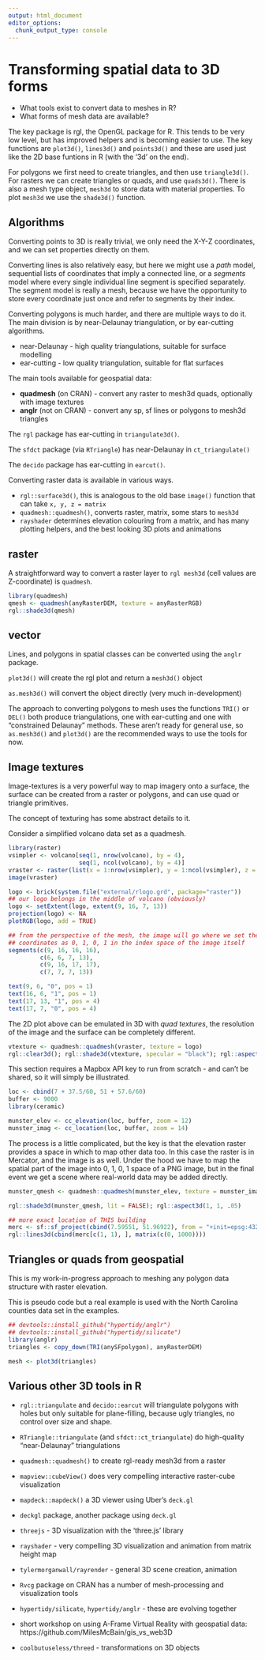 ```yaml
---
output: html_document
editor_options: 
  chunk_output_type: console
---
```


# Transforming spatial data to 3D forms

* What tools exist to convert data to meshes in R? 
* What forms of mesh data are available? 

The key package is rgl, the OpenGL package for R. This tends to be very low level, but has improved helpers and is becoming easier to use. The key functions are `plot3d()`, `lines3d()` and `points3d()` and these are used just like the 2D base funtions in R (with the '3d' on the end). 

For polygons we first need to create triangles, and then use `triangle3d()`. For rasters we can create triangles or quads, and use `quads3d()`. There is also a mesh type object, `mesh3d` to store data with material properties. To plot `mesh3d` we use the `shade3d()` function. 


## Algorithms

Converting points to 3D is really trivial, we only need the X-Y-Z coordinates, and we can set properties directly on them. 

Converting lines is also relatively easy, but here we might use a *path* model, sequential lists of coordinates that imply a connected line, or a *segments* model where every single individual line segment is specified separately. The segment model is really a mesh, because we have the opportunity to store every coordinate just once and refer to segments by their index. 

Converting polygons is much harder, and there are multiple ways to do it. The main division is by near-Delaunay triangulation, or by ear-cutting algorithms. 

* near-Delaunay - high quality triangulations, suitable for surface modelling
* ear-cutting - low quality triangulation, suitable for flat surfaces

The main tools available for geospatial data: 

* **quadmesh** (on CRAN) - convert any raster to mesh3d quads, optionally with image textures
* **anglr** (not on CRAN) - convert any sp, sf lines or polygons to mesh3d triangles

The `rgl` package has ear-cutting in `triangulate3d()`. 

The `sfdct` package (via `RTriangle`) has near-Delaunay in `ct_triangulate()`

The `decido` package has ear-cutting in `earcut()`. 

Converting raster data is available in various ways. 

- `rgl::surface3d()`, this is analogous to the old base `image()` function that can take `x, y, z = matrix`
- `quadmesh::quadmesh()`, converts raster, matrix, some stars to `mesh3d`
- `rayshader` determines elevation colouring from a matrix, and has many plotting helpers, and the best looking 3D plots and animations




## raster 

A straightforward way to convert a raster layer to `rgl mesh3d` (cell values are Z-coordinate) is `quadmesh`. 

```r
library(quadmesh)
qmesh <- quadmesh(anyRasterDEM, texture = anyRasterRGB)
rgl::shade3d(qmesh)

```

## vector

Lines, and polygons in spatial classes can be converted using the `anglr` package. 

`plot3d()` will create the rgl plot and return a `mesh3d()` object

`as.mesh3d()` will convert the object directly (very much in-development)

The approach to converting polygons to mesh uses the functions `TRI()` or `DEL()` both produce triangulations, one with ear-cutting and one with "constrained Delaunay" methods.  These aren't ready for general use, so `as.mesh3d()` and `plot3d()` are the recommended ways to use the tools for now. 


## Image textures

Image-textures is a very powerful way to map imagery onto a surface, the surface can be created from a raster or polygons, and can use quad or triangle primitives. 



The concept of texturing has some abstract details to it. 
 

Consider a simplified volcano data set as a quadmesh. 

```r
library(raster)
vsimpler <- volcano[seq(1, nrow(volcano), by = 4), 
                    seq(1, ncol(volcano), by = 4)]
vraster <- raster(list(x = 1:nrow(vsimpler), y = 1:ncol(vsimpler), z = vsimpler), crs = NA)
image(vraster)

logo <- brick(system.file("external/rlogo.grd", package="raster"))
## our logo belongs in the middle of volcano (obviously)
logo <- setExtent(logo, extent(9, 16, 7, 13))
projection(logo) <- NA
plotRGB(logo, add = TRUE)

## from the perspective of the mesh, the image will go where we set the texture
## coordinates as 0, 1, 0, 1 in the index space of the image itself
segments(c(9, 16, 16, 16), 
         c(6, 6, 7, 13), 
         c(9, 16, 17, 17), 
         c(7, 7, 7, 13))

text(9, 6, "0", pos = 1)
text(16, 6, "1", pos = 1)
text(17, 13, "1", pos = 4)
text(17, 7, "0", pos = 4)

```

The 2D plot above can be emulated in 3D with *quad textures*, the resolution of the image and the surface can be completely different. 

```r
vtexture <- quadmesh::quadmesh(vraster, texture = logo)
rgl::clear3d(); rgl::shade3d(vtexture, specular = "black"); rgl::aspect3d(1, 1, .2);  rgl::rglwidget(reuse = FALSE)

```


This section requires a Mapbox API key to run from scratch - and can't be shared, so it will simply be illustrated. 


```r
loc <- cbind(7 + 37.5/60, 51 + 57.6/60)
buffer <- 9000
library(ceramic)

munster_elev <- cc_elevation(loc, buffer, zoom = 12)
munster_imag <- cc_location(loc, buffer, zoom = 14)

```

The process is a little complicated, but the key is that the elevation raster provides a space in which to map other data too. In this case the raster is in Mercator, and the image is as well. Under the hood we have to map the spatial part of the image into 0, 1, 0, 1 space of a PNG image, but in the final event we get a scene where real-world data may be added directly. 

```r
munster_qmesh <- quadmesh::quadmesh(munster_elev, texture = munster_imag)

rgl::shade3d(munster_qmesh, lit = FALSE); rgl::aspect3d(1, 1, .05)

## more exact location of THIS building
merc <- sf::sf_project(cbind(7.59551, 51.96922), from = "+init=epsg:4326", to = raster::projection(munster_elev))
rgl::lines3d(cbind(merc[c(1, 1), ], matrix(c(0, 1000))))
```




## Triangles or quads from geospatial

This is my work-in-progress approach to meshing any polygon data structure with raster elevation. 

This is pseudo code but a real example is used with the North Carolina counties data set in the examples. 

```r
## devtools::install_github("hypertidy/anglr")
## devtools::install_github("hypertidy/silicate")
library(anglr)  
triangles <- copy_down(TRI(anySFpolygon), anyRasterDEM)

mesh <- plot3d(triangles)

```



## Various other 3D tools in R

* `rgl::triangulate` and `decido::earcut` will triangulate polygons with holes but only suitable for plane-filling, because ugly triangles, no control over size and shape. 

* `RTriangle::triangulate` (and `sfdct::ct_triangulate`) do high-quality "near-Delaunay" triangulations

* `quadmesh::quadmesh()` to create rgl-ready mesh3d from a raster

* `mapview::cubeView()` does very compelling interactive raster-cube visualization

* `mapdeck::mapdeck()` a 3D viewer using Uber's `deck.gl`

* `deckgl` package, another package using `deck.gl`

* `threejs` - 3D visualization with the 'three.js' library 

* `rayshader` - very compelling 3D visualization and animation from matrix height map

* `tylermorganwall/rayrender` - general 3D scene creation, animation

* `Rvcg` package on CRAN has a number of mesh-processing and visualization tools

* `hypertidy/silicate`, `hypertidy/anglr` - these are evolving together 

* short workshop on using A-Frame Virtual Reality with geospatial data: https://github.com/MilesMcBain/gis_vs_web3D 

* `coolbutuseless/threed` - transformations on 3D objects









